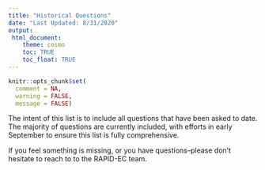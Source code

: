 ```yaml
---
title: "Historical Questions"
date: "Last Updated: 8/31/2020"
output: 
 html_document:
    theme: cosmo
    toc: TRUE
    toc_float: TRUE
---
```


```r
knitr::opts_chunk$set(
  comment = NA,
  warning = FALSE,
  message = FALSE)
```
The intent of this list is to include all questions that have been asked to date. The majority of questions are currently included, with efforts in early September to ensure this list is fully comprehensive.

If you feel something is missing, or you have questions--please don't hesitate to reach to to the RAPID-EC team. 
